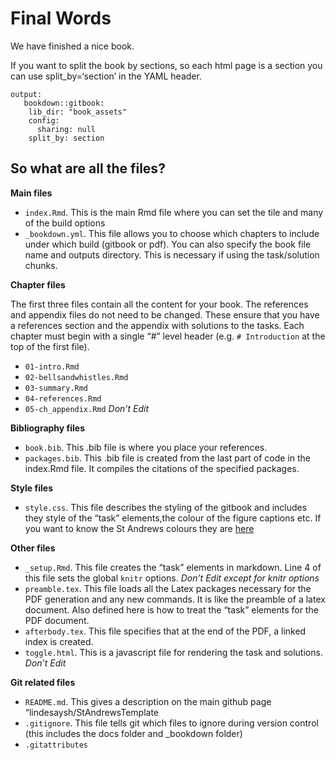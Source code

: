 # Final Words

We have finished a nice book.

If you want to split the book by sections, so each html page is a section you can use split_by='section' in the YAML header. 

```
output: 
   bookdown::gitbook:
    lib_dir: "book_assets"
    config:
      sharing: null
    split_by: section
```

## So what are all the files?

**Main files**

+ `index.Rmd`. This is the main Rmd file where you can set the tile and many of the build options
+ `_bookdown.yml`. This file allows you to choose which chapters to include under which build (gitbook or pdf). You can also specify the book file name and outputs directory. This is necessary if using the task/solution chunks.

**Chapter files**

The first three files contain all the content for your book.  The references and appendix files do not need to be changed. These ensure that you have a references section and the appendix with solutions to the tasks. Each chapter must begin with a single "#" level header (e.g. `# Introduction` at the top of the first file). 

+ `01-intro.Rmd`
+ `02-bellsandwhistles.Rmd`
+ `03-summary.Rmd`
+ `04-references.Rmd`
+ `05-ch_appendix.Rmd` *Don't Edit*

**Bibliography files**

+ `book.bib`. This .bib file is where you place your references. 
+ `packages.bib`. This .bib file is created from the last part of code in the index.Rmd file.  It compiles the citations of the specified packages. 

**Style files**

+ `style.css`. This file describes the styling of the gitbook and includes they style of the "task" elements,the colour of the figure captions etc.  If you want to know the St Andrews colours they are [here](https://www.st-andrews.ac.uk/brand/design-guidelines/colours/)

**Other files**

+ `_setup.Rmd`. This file creates the "task" elements in markdown. Line 4 of this file sets the global `knitr` options. *Don't Edit except for knitr options*
+ `preamble.tex`. This file loads all the Latex packages necessary for the PDF generation and any new commands. It is like the preamble of a latex document.  Also defined here is how to treat the "task" elements for the PDF document. 
+ `afterbody.tex`. This file specifies that at the end of the PDF, a linked index is created.
+ `toggle.html`. This is a javascript file for rendering the task and solutions. *Don't Edit*

**Git related files**

+ `README.md`. This gives a description on the main github page "lindesaysh/StAndrewsTemplate
+ `.gitignore`. This file tells git which files to ignore during version control (this includes the docs folder and _bookdown folder)
+ `.gitattributes`


